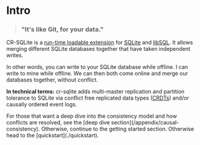 
# Intro

> ### "It's like Git, for your data."

CR-SQLite is a [run-time loadable extension](https://www.sqlite.org/loadext.html) for [SQLite](https://www.sqlite.org/index.html) and [libSQL](https://github.com/libsql/libsql). It allows merging different SQLite databases together that have taken independent writes.

In other words, you can write to your SQLite database while offline. I can write to mine while offline. We can then both come online and merge our databases together, without conflict.

**In technical terms:** cr-sqlite adds multi-master replication and partition tolerance to SQLite via conflict free replicated data types ([CRDTs](https://en.wikipedia.org/wiki/Conflict-free_replicated_data_type)) and/or causally ordered event logs.

<Callout type="info">
  For those that want a deep dive into the consistency model and how conflicts
  are resolved, see the [deep dive section](/appendix/causal-consistency).
  Otherwise, continue to the getting started section. Otherwise head to the
  [quickstart](./quickstart).
</Callout>
